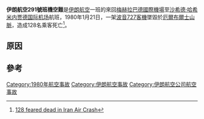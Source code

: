 
{{Infobox Airliner accident
|name=Iran Air Flight 291<ref>[http://news.google.com/newspapers?id=JPNdAAAAIBAJ&sjid=Zl8NAAAAIBAJ&pg=4961,3030975&dq=iran+air+flight+291&hl=en Iran Air Boeing crashes]</ref>
|Date= 1980年1月21日
|Type=Inoperable ILS and ground radar
|image=Boeing 727-86, Iran Air AN2176292.jpg
|caption=An Iran Air Boeing 727-100, similar to the one involved.
|occurrence_type=Accident
|Site=[[厄爾布爾士山脈|厄爾布爾士山脈]]
|Fatalities=128
|Survivors=0
|Aircraft Type=[[波音727|波音727]]-86
|Origin=[[梅赫拉巴德國際機場|梅赫拉巴德國際機場]] (MHD/OIMM)
|Destination=[[沙希德·哈希米内贾德国际机场|沙希德·哈希米内贾德国际机场]] (THR/OIII)
|Operator=[[伊朗航空|伊朗航空]]
|Tail Number=EP-IRD
|Passengers=120
|Crew=8
}}

'''伊朗航空291號班機空難'''是[[伊朗航空|伊朗航空]]一班的來回[[梅赫拉巴德國際機場|梅赫拉巴德國際機場]]至[[沙希德·哈希米内贾德国际机场|沙希德·哈希米内贾德国际机场]]航班，1980年1月21日，一架[[波音727|波音727]][[客機|客機]]墜毀於[[厄爾布爾士山脈|厄爾布爾士山脈]]，造成128名乘客死亡<ref>[http://news.google.com/newspapers?id=x9JWAAAAIBAJ&sjid=c0INAAAAIBAJ&pg=6244,740316&dq=iran+air+crash&hl=en 128 feared dead in Iran Air Crash]{{Dead link}}</ref>。

==原因==


==參考==
<references/>

{{1980年航空事故}}
[[Category:1980年航空事故|Category:1980年航空事故]]
[[Category:伊朗航空事故|Category:伊朗航空事故]]
[[Category:伊朗航空公司航空事故|Category:伊朗航空公司航空事故]]